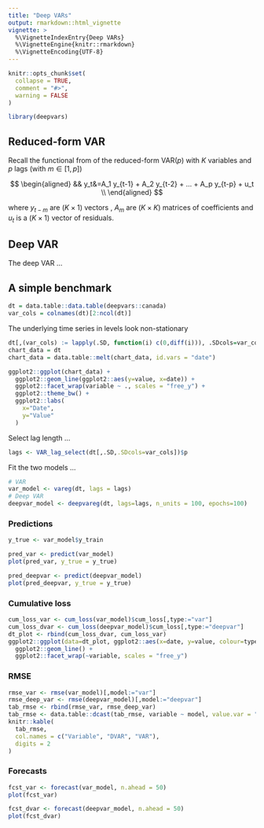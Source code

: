 ```yaml
---
title: "Deep VARs"
output: rmarkdown::html_vignette
vignette: >
  %\VignetteIndexEntry{Deep VARs}
  %\VignetteEngine{knitr::rmarkdown}
  %\VignetteEncoding{UTF-8}
---
```


```r
knitr::opts_chunk$set(
  collapse = TRUE,
  comment = "#>",
  warning = FALSE
)
```

```r
library(deepvars)
```

## Reduced-form VAR 

Recall the functional from of the reduced-form VAR($p$) with $K$ variables and $p$ lags (with $m \in [1,p]$) 

$$
\begin{aligned}
&& y_t&=A_1 y_{t-1} + A_2 y_{t-2} + ... + A_p y_{t-p} + u_t \\
\end{aligned}
$$

where $y_{t-m}$ are $(K \times 1)$ vectors , $A_m$ are $(K \times K)$ matrices of coefficients and $u_t$ is a $(K \times 1)$ vector of residuals. 

## Deep VAR

The deep VAR ...

## A simple benchmark

```r
dt = data.table::data.table(deepvars::canada)
var_cols = colnames(dt)[2:ncol(dt)]
```

The underlying time series in levels look non-stationary 

```r
dt[,(var_cols) := lapply(.SD, function(i) c(0,diff(i))), .SDcols=var_cols]
chart_data = dt
chart_data = data.table::melt(chart_data, id.vars = "date")

ggplot2::ggplot(chart_data) +
  ggplot2::geom_line(ggplot2::aes(y=value, x=date)) +
  ggplot2::facet_wrap(variable ~ ., scales = "free_y") +
  ggplot2::theme_bw() +
  ggplot2::labs(
    x="Date",
    y="Value"
  )
```

Select lag length ...

```r
lags <- VAR_lag_select(dt[,.SD,.SDcols=var_cols])$p
```

Fit the two models ...

```r
# VAR
var_model <- vareg(dt, lags = lags)
# Deep VAR
deepvar_model <- deepvareg(dt, lags=lags, n_units = 100, epochs=100)
```

### Predictions

```r
y_true <- var_model$y_train
```

```r
pred_var <- predict(var_model)
plot(pred_var, y_true = y_true)
```

```r
pred_deepvar <- predict(deepvar_model)
plot(pred_deepvar, y_true = y_true)
```

### Cumulative loss

```r
cum_loss_var <- cum_loss(var_model)$cum_loss[,type:="var"]
cum_loss_dvar <- cum_loss(deepvar_model)$cum_loss[,type:="deepvar"]
dt_plot <- rbind(cum_loss_dvar, cum_loss_var)
ggplot2::ggplot(data=dt_plot, ggplot2::aes(x=date, y=value, colour=type)) +
  ggplot2::geom_line() +
  ggplot2::facet_wrap(~variable, scales = "free_y")
```


### RMSE

```r
rmse_var <- rmse(var_model)[,model:="var"]
rmse_deep_var <- rmse(deepvar_model)[,model:="deepvar"]
tab_rmse <- rbind(rmse_var, rmse_deep_var)
tab_rmse <- data.table::dcast(tab_rmse, variable ~ model, value.var = "value")
knitr::kable(
  tab_rmse, 
  col.names = c("Variable", "DVAR", "VAR"),
  digits = 2
) 
```

### Forecasts

```r
fcst_var <- forecast(var_model, n.ahead = 50)
plot(fcst_var)
```

```r
fcst_dvar <- forecast(deepvar_model, n.ahead = 50)
plot(fcst_dvar)
```

